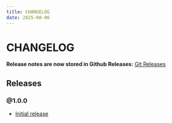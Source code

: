 ```yaml
---
title: CHANGELOG
date: 2025-08-06
---
```


# CHANGELOG

**Release notes are now stored in Github Releases:** [Git Releases](https://github.com/ilkhoeri/nextjs-architecture-monorepo/releases)

## Releases

### @1.0.0

- [Initial release](https://github.com/ilkhoeri/nextjs-architecture-monorepo/releases/tag/%401.0.0)
